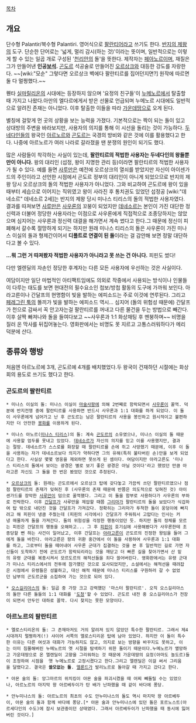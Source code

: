 [[목차]]
== 개요 ==
단수형 Palantir/복수형 Palantiri. 영어식으로 [[팔란티어]]라고 쓰기도 한다. [[반지의 제왕]]의 도구. 단순한 단어로는 '넓게, 멀리 감시(하는 것)'이라는 뜻이며, 일반적으로는 이렇게 할 수 있는 일곱 개로 구성된 '[[천리안]]의 돌'을 뜻한다. 제작자는 [[페아노르]]이며, 재질은 그가 만들어낸 '''인공[[보석]].''' [[곤도르]] 석공술로 만들어진 [[오르상크]]와 대등한 강도를 자랑한다. ~~[wiki:"모순" 그렇다면 오르상크 벽에다 팔란티르를 집어던지면?] 원작에 따르면 둘 다 멀쩡했다.~~

퀜타 [[실마릴리온]]의 시대에는 등장하지 않으며 '요정의 친구들'이 [[누메노르]]에서 탈출할 때 가지고 나왔다.아만의 엘다르에게서 받은 선물로 언급되며 누메노르 시대에도 일반적으로 알려진 존재는 아니었다. 이후 탈출한 이들을 따라 [[가운데땅]]으로 오게 된다.

별칭에 걸맞게 먼 곳의 상황을 보는 능력을 가졌다. 기본적으로는 짝이 되는 돌이 있고 상대방의 주변을 바라보지만, 사용자의 의지를 통해 이 시선을 돌리는 것이 가능하다. [[두네다인]]들의 왕국인 [[아르노르]]와 [[곤도르]]는 국경의 방비와 같은 것에 이를 활용했다고 한다. 나중에 아르노르가 여러 나라로 갈라졌을 땐 분쟁의 원인이 되기도 했다.

많은 사람들이 착각하는 사실이 있는데, '''팔란티르의 적법한 사용자는 두네다인의 왕들뿐만이 아니다.''' 왕의 대리인 (섭정, 왕이 지명한 관리 등)이라면 팔란티르의 적법한 사용자가 될 수 있다. 예를 들면 [[사루만]]은 예전에 오르상크의 열쇠를 받았지만 자신이 아이센가드의 주인이라고 선언한 시점에서 곤도르 정부의 대리인이 아니게 되었으므로 반지의 제왕 당시 오르상크의 돌의 적법한 사용자가 아니었다. 그와 비교하여 곤도르에 왕이 있을 때부터 세습으로 이어지는 직위였고 왕이 사라진 후 통치권도 있었던 섭정공 [wiki:"데네소르" 데네소르 2세]는 반지의 제왕 당시 미나스 티리스의 돌의 적법한 사용자였다. 결과를 따져보면 [[사루만]]은 [[사우론]]의 꼬붕이 되었지만 [[데네소르]]는 본인이 가진 대단한 정신력과 더불어 정당한 사용자라는 이점으로 사우론에게 직접적으로 조종당하지는 않았으며 심지어는 사우론과 정신력 대결을 해가면서 계속 썼다고 한다.그 때문에 정신이 피폐해서 갈수록 절망하게 되기는 하지만 원래 미나스 티리스의 돌은 사우론이 가진 미나스 이실의 돌과 형제간이어서 '''디폴트로 연결이 된 돌'''이라는 걸 감안해 보면 정말 대단하다고 볼 수 있다. 

'''...뭐 그런 거 따져봤자 적법한 사용자가 아니라고 못 쓰는 건 아니다.''' 피핀도 썼다!

다만 엘렌딜의 자손인 정당한 후계자는 다른 모든 사용자에 우선하는 것은 사실이다.

여담이지만 일단 마법적인 아티팩트임에도 의외로 작중에서 사용되는 방식이나 인물들이 다루는 태도를 보면 현대전의 필수요소인 첩보/방첩 활동의 도구에 가까워 보인다. 아라고른이나 간달프의 현명함이 빛을 발하는 에피소드는 주로 이것에 연루된다. 그리고 [[페레그린 툭]]의 똘끼가 빛을 발하는 에피소드 역시... 심지어 (돌의 위험성 때문에) 간달프가 천으로 감싸서 꼭 안고자는걸 팔란티르를 꺼내고 다른 물건을 두는 방법으로 빼간다. 이후 살짝 빠져나와 돌을 들여다보고 ~~사우론과 1:1 화상채팅 후 멘붕하며~~ 비명을 질러 온 막사를 뒤집어놓는다. 영화판에서는 비명도 못 지르고 고통스러워하다가 메리 덕분에 산다.

== 종류와 행방 ==
처음엔 아르노르에 3개, 곤도르에 4개를 배치했었다.두 왕국이 건재하던 시절에는 화상회의 용도로 쓰기도 했다고 한다.

=== 곤도르의 팔란티르 ===
 * 미나스 이실의 돌: 미나스 이실이 [[마술사왕]]에 의해 2번째로 함락되면서 [[사우론]]이 꿀꺽. 덕분에 반지전쟁 중에 팔란티르를 사용하면 반드시 사우론과 1:1 대화를 하게 되었다. 이 돌이 사우론에게 넘어가고 난 후 곤도르는 남은 팔란티르의 사용을 봉인하고 원시적이고 불편하지만 더 안전한 [[봉화]]를 이용하게 된다.

 * 미나스 아노르([[미나스 티리스]])의 돌: 계속 [[곤도르]]의 소유였으나, 미나스 이실의 돌 때문에 사용할 엄두를 못내고 있었다. [[데네소르]]가 자신의 의지를 믿고 이를 사용했지만, 결과는 절망. 데네소르가 스스로를 화장할 때 팔란티르를 손에 쥐고 사망했기 때문에, 이후 이 돌을 사용하는 자가 데네소르보다 의지가 약하다면 그의 유해(특히 불타버린 손)만을 보게 되었다고 한다. 사실상 몇몇 영웅을 제외하면 못쓰게 된 셈이다. 여담이지만 아라고른도 '미나스 티리스의 돌에서 보이는 광경은 별로 보기 좋은 광경은 아닐 것이다'라고 했었던 만큼 아라고른 자신도 그 돌을 한 번은 봤었던 것으로 추정된다.

 * [[오르상크]]의 돌: 원래는 곤도르에서 오르상크 탑에 갖다놓고 가끔씩 쓰던 팔란티르였으나 점점 팔란티르의 존재가 잊혀진 후 (사우론의 존재 때문에 반쯤은 의도적으로 잊혀진 것) 아이센가드를 장악한 [[사루만]]이 덤으로 꿀꺽했다. 그리고 이 돌을 함부로 사용하다가 사우론의 부하로 전락한다. 이후 [[간달프]]가 사루만을 제압할 때쯤 [[그리마]]가 팔란티르의 돌을 보았다가 식겁하여 탑 밖으로 내던진 것을 간달프가 가져갔다. 정확히는 그리마가 투척한 돌이 웅덩이에 빠지려고 해 피핀이 냉큼 주웠는데 (피핀의 시각에서) 간달프가 주워줘서 고맙다는 인사는 커녕 매몰차게 돌을 가져간다. 돌의 위험성을 걱정한 행동이었던 듯. 하지만 돌의 정체를 모르는 피핀은 간달프의 행동을 오해하고... 그 후 [[피핀]]이 호기심에 사용해봤다가 사우론한테 조종당할 뻔 하는 사건이 일어났고, 이후 간달프는 [[아라고른]]이 곤도르의 진정한 왕임을 들어 그에게 돌을 바친다. 아라고른은 왕의 귀환 중간에서 이 돌을 사용하여 사우론과 1:1 대화를 하고, 그로부터 돌을 떼어내어 사우론 군대가 집결하는 것을 본 후 일반적인 길로 가면 자신들이 도착하기 전에 곤도르가 함락되리라는 것을 깨닫고 더 빠른 길을 찾아가면서 산 밑의 유령 군대를 복종시켜서 모르도르의 해적선들을 죄다 쓸어버린다. 영화판에서는 유령 군대가 미나스 티리스에서의 전투에 참가했던 것으로 묘사되었지만, 소설에서는 해적선을 때려잡은 시점에서 유령들은 성불하고, 대신 해적 때문에 미나스 티리스를 구원하러 갈 수 없었던 남부의 곤도르군을 소집하여 가는 것으로 되어 있다.

 * [[오스길리아스]]의 돌: 일곱 중 가장 크고 강력했던 '마스터 팔란티르'. 오직 오스길리아스의 돌만 다른 돌들의 1:1 대화를 '[[도청]]'할 수 있었다. 곤도르 내전 중 오스길리아스가 전장이 되면서 안두인 대하로 꼴깍. 다시 찾지는 못한 모양이다. 

=== 아르노르의 팔란티르 ===
 * 엘로스티리온의 돌: 그 존재마저도 거의 알려져 있지 않았던 특수한 팔란티르. 그래서 제4시대까지 멀쩡하게(!) 샤이어 서쪽의 엘로스티리온 탑에 남아 있었다. 하지만 이 돌이 특수한 이유는 다른 여섯과 대화가 가능하지도 않고, 의지로 보는 방향을 바꾸지도 못하고, 이는 이미 침몰해버린 누메노르의 옛 시절을 탐색하기 위한 돌이기 때문이다.누메노르가 멸망하고 가운데땅으로 온 엘렌딜이 고향을 그리워하는 것 때문에 가운데땅의 요정(아마도 놀도르)들이 조정하여 시점을  옛 누메노르로 고정시켰다고 한다.그리고 엘렌딜은 이걸 써서 그리움을 달랬다고. 결국은 '''쓸모없는 돌'''. [[엘론드]]가 발리노르로 돌아갈 때 가지고 갔다고 한다.

 * 아몬 술의 돌: 앙그마르의 위치킹이 아몬 술을 파괴시켰을 때 어찌 빼돌릴 수는 있었으나, 아르노르의 마지막 왕 아르베두이가 탄 배가 난파했을 때 같이 바다에 퐁당.

 * 안누미나스의 돌: 아르노르의 최초의 수도 안누미나스의 돌도 역시 마지막 왕 아르베두이, 아몬 술의 돌과 함께 바다에 퐁당.[* 아몬 술과 안누미나스에 있던 돌은 포르노스트(아르세다인의 수도)에 잠시 보관중이던 상태였다. 그래서 아르베두이가 난파했을 때 동시에 잃어버린 것이다.]

